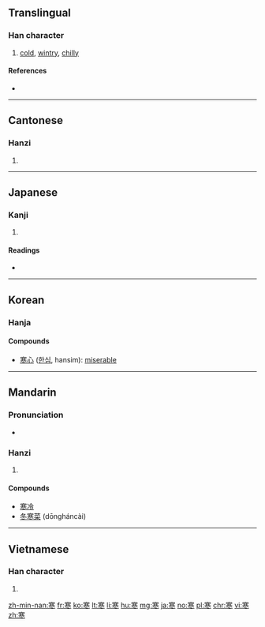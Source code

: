 ==Translingual==

===Han character===
{{Han char|rn=40|rad=宀|as=09|sn=12|four=3030<sub>3</sub>|canj=十廿金卜 (JTCY)}}

# [[cold]], [[wintry]], [[chilly]]

====References====
* {{Han ref|kx=0289.090|dkj=07239|dj=0572.100|hdz=20941.060|uh=5BD2|ud=23506|bh=B448|bd=46152}}

----

==Cantonese==

===Hanzi===
{{yue-hanzi|jyut=hon4|y=hon4}}

# {{defn|lang=yue|sort=宀09}}

----

==Japanese==

===Kanji===
{{ja-kanji|grade=3|rs=宀09}}

# {{defn|lang=ja|sort=宀09}}

====Readings====
* {{ja-readings|goon=[[がん]] (gan)|kanon=[[かん]] (kan)|kun=[[さむい]] (samui), [[さむさ]] (samusa)|nanori=[[さ]] (sa), [[さん]] (san)}}

----

==Korean==

===Hanja===
{{ko-hanja|hangeul=한|eumhun=찰,차가운|rv=han|mr=han}}

====Compounds====
* [[寒心]] ([[한심]], hansim): [[miserable]]

----

==Mandarin==

===Pronunciation===
* {{audio|Zh-hán.ogg|Audio|lang=cmn}}

===Hanzi===
{{cmn-hanzi|pin=[[hán]] ([[han2]])|wg=han<sup>2</sup>}}

# {{defn|lang=cmn|sort=宀09}}

====Compounds====
* [[寒冷]]
* [[冬寒菜]] (dōngháncài)

----

==Vietnamese==

===Han character===
{{vi-hantu|[[hàn]]|rs=宀09}}

# {{defn|lang=vi|sort=宀09}}

[[zh-min-nan:寒]]
[[fr:寒]]
[[ko:寒]]
[[lt:寒]]
[[li:寒]]
[[hu:寒]]
[[mg:寒]]
[[ja:寒]]
[[no:寒]]
[[pl:寒]]
[[chr:寒]]
[[vi:寒]]
[[zh:寒]]